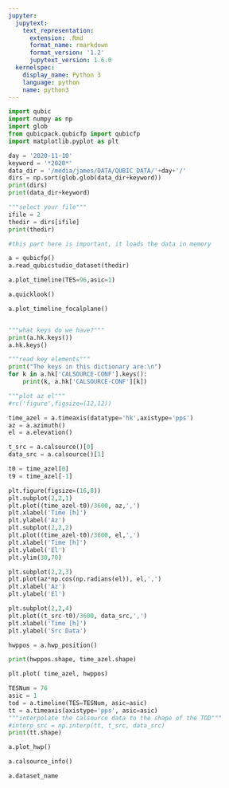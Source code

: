 ```yaml
---
jupyter:
  jupytext:
    text_representation:
      extension: .Rmd
      format_name: rmarkdown
      format_version: '1.2'
      jupytext_version: 1.6.0
  kernelspec:
    display_name: Python 3
    language: python
    name: python3
---
```


```python
import qubic
import numpy as np
import glob
from qubicpack.qubicfp import qubicfp
import matplotlib.pyplot as plt
```

```python
day = '2020-11-10'
keyword = '*2020*'
data_dir = '/media/james/DATA/QUBIC_DATA/'+day+'/'
dirs = np.sort(glob.glob(data_dir+keyword))
print(dirs)
print(data_dir+keyword)
```

```python
"""select your file"""
ifile = 2
thedir = dirs[ifile]
print(thedir)

```

```python
#this part here is important, it loads the data in memory

a = qubicfp()
a.read_qubicstudio_dataset(thedir)
```

```python
a.plot_timeline(TES=96,asic=1)
```

```python
a.quicklook()
```

```python

a.plot_timeline_focalplane()
```

```python

```

```python
"""what keys do we have?"""
print(a.hk.keys())
a.hk.keys()

```

```python
"""read key elements"""
print("The keys in this dictionary are:\n")
for k in a.hk['CALSOURCE-CONF'].keys():
    print(k, a.hk['CALSOURCE-CONF'][k])
```

```python
"""plot az el"""
#rc('figure',figsize=(12,12))

time_azel = a.timeaxis(datatype='hk',axistype='pps')
az = a.azimuth()
el = a.elevation()

t_src = a.calsource()[0]
data_src = a.calsource()[1]

t0 = time_azel[0]
t9 = time_azel[-1]

plt.figure(figsize=(16,8))
plt.subplot(2,2,1)
plt.plot((time_azel-t0)/3600, az,',')
plt.xlabel('Time [h]')
plt.ylabel('Az')
plt.subplot(2,2,2)
plt.plot((time_azel-t0)/3600, el,',')
plt.xlabel('Time [h]')
plt.ylabel('El')
plt.ylim(30,70)

plt.subplot(2,2,3)
plt.plot(az*np.cos(np.radians(el)), el,',')
plt.xlabel('Az')
plt.ylabel('El')

plt.subplot(2,2,4)
plt.plot((t_src-t0)/3600, data_src,',')
plt.xlabel('Time [h]')
plt.ylabel('Src Data')
```

```python
hwppos = a.hwp_position()
```

```python
print(hwppos.shape, time_azel.shape)

plt.plot( time_azel, hwppos)
```

```python
TESNum = 76
asic = 1
tod = a.timeline(TES=TESNum, asic=asic)
tt = a.timeaxis(axistype='pps', asic=asic)
"""interpolate the calsource data to the shape of the TOD"""
#interp_src = np.interp(tt, t_src, data_src)
print(tt.shape)
```

```python
a.plot_hwp()
```

```python
a.calsource_info()
```

```python
a.dataset_name
```

```python

```
